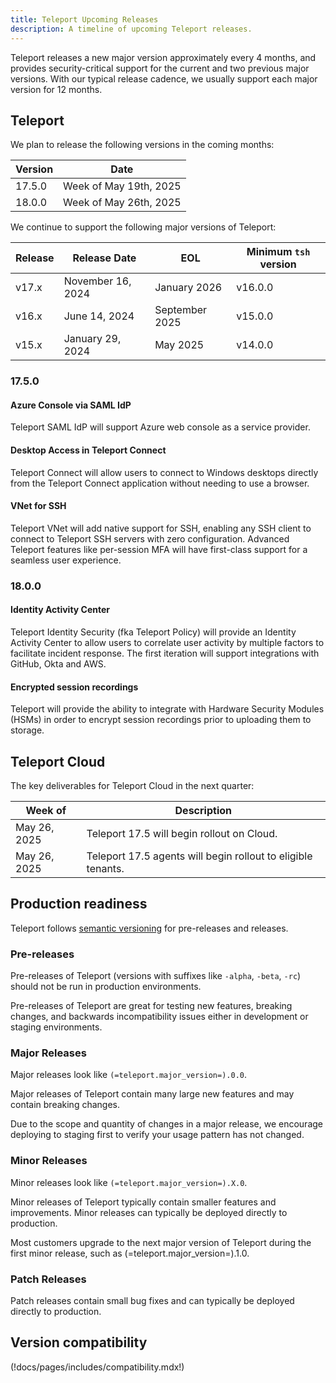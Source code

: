 ```yaml
---
title: Teleport Upcoming Releases
description: A timeline of upcoming Teleport releases.
---
```


Teleport releases a new major version approximately every 4 months, and provides
security-critical support for the current and two previous major versions. With
our typical release cadence, we usually support each major version for 12
months.

## Teleport

We plan to release the following versions in the coming months:

| Version | Date                        |
|---------|-----------------------------|
| 17.5.0  | Week of May 19th, 2025      |
| 18.0.0  | Week of May 26th, 2025      |

We continue to support the following major versions of Teleport:

| Release | Release Date      | EOL            | Minimum `tsh` version |
|---------|-------------------|----------------|-----------------------|
| v17.x   | November 16, 2024 | January 2026   | v16.0.0               |
| v16.x   | June 14, 2024     | September 2025 | v15.0.0               |
| v15.x   | January 29, 2024  | May 2025       | v14.0.0               |

### 17.5.0

#### Azure Console via SAML IdP

Teleport SAML IdP will support Azure web console as a service provider.

#### Desktop Access in Teleport Connect

Teleport Connect will allow users to connect to Windows desktops directly from
the Teleport Connect application without needing to use a browser.

#### VNet for SSH

Teleport VNet will add native support for SSH, enabling any SSH client to connect
to Teleport SSH servers with zero configuration. Advanced Teleport features like
per-session MFA will have first-class support for a seamless user experience.

### 18.0.0

#### Identity Activity Center

Teleport Identity Security (fka Teleport Policy) will provide an Identity Activity
Center to allow users to correlate user activity by multiple factors to facilitate
incident response. The first iteration will support integrations with GitHub, Okta
and AWS.

#### Encrypted session recordings

Teleport will provide the ability to integrate with Hardware Security Modules
(HSMs) in order to encrypt session recordings prior to uploading them to storage.

## Teleport Cloud

The key deliverables for Teleport Cloud in the next quarter:

| Week of               | Description                                                    |
|-----------------------|----------------------------------------------------------------|
| May 26, 2025          | Teleport 17.5 will begin rollout on Cloud.                     |
| May 26, 2025          | Teleport 17.5 agents will begin rollout to eligible tenants.   |

## Production readiness

Teleport follows [semantic versioning](https://semver.org) for pre-releases and
releases.

### Pre-releases

Pre-releases of Teleport (versions with suffixes like `-alpha`, `-beta`, `-rc`)
should not be run in production environments.

Pre-releases of Teleport are great for testing new features, breaking changes,
and backwards incompatibility issues either in development or staging
environments.

### Major Releases

Major releases look like `(=teleport.major_version=).0.0`.

Major releases of Teleport contain many large new features and may contain
breaking changes.

Due to the scope and quantity of changes in a major release, we encourage
deploying to staging first to verify your usage pattern has not changed.

### Minor Releases

Minor releases look like `(=teleport.major_version=).X.0`.

Minor releases of Teleport typically contain smaller features and improvements.
Minor releases can typically be deployed directly to production.

Most customers upgrade to the next major version of Teleport during the first
minor release, such as (=teleport.major_version=).1.0.

### Patch Releases

Patch releases contain small bug fixes and can typically be deployed directly
to production.

## Version compatibility

(!docs/pages/includes/compatibility.mdx!)

